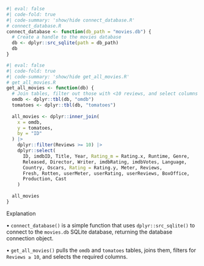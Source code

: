 
```r
#| eval: false 
#| code-fold: true 
#| code-summary: 'show/hide connect_database.R'
# connect_database.R
connect_database <- function(db_path = "movies.db") {
  # Create a handle to the movies database
  db <- dplyr::src_sqlite(path = db_path)
  db
}
```

```r
#| eval: false 
#| code-fold: true 
#| code-summary: 'show/hide get_all_movies.R'
# get_all_movies.R
get_all_movies <- function(db) {
  # Join tables, filter out those with <10 reviews, and select columns
  omdb <- dplyr::tbl(db, "omdb")
  tomatoes <- dplyr::tbl(db, "tomatoes")
  
  all_movies <- dplyr::inner_join(
    x = omdb,
    y = tomatoes,
    by = "ID"
  ) |>
    dplyr::filter(Reviews >= 10) |>
    dplyr::select(
      ID, imdbID, Title, Year, Rating_m = Rating.x, Runtime, Genre,
      Released, Director, Writer, imdbRating, imdbVotes, Language,
      Country, Oscars, Rating = Rating.y, Meter, Reviews,
      Fresh, Rotten, userMeter, userRating, userReviews, BoxOffice,
      Production, Cast
    )
  
  all_movies
}
```

Explanation  

• `connect_database()` is a simple function that uses `dplyr::src_sqlite()` to connect to the `movies.db` SQLite database, returning the database connection object.  
  
• `get_all_movies()` pulls the `omdb` and `tomatoes` tables, joins them, filters for `Reviews ≥ 10`, and selects the required columns.
